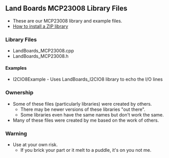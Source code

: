 == Land Boards MCP23008 Library Files ==

* These are our MCP23008 library and example files.
* [https://www.arduino.cc/en/Guide/Libraries#toc4 How to install a ZIP library]

=== Library Files ===

* LandBoards_MCP23008.cpp
* LandBoards_MCP23008.h

==== Examples ====

* I2CIO8Example - Uses LandBoards_I2CIO8 library to echo the I/O lines

=== Ownership ===

* Some of these files (particularly libraries) were created by others.
** There may be newer versions of these libraries "out there".
** Some libraries even have the same names but don't work the same.
* Many of these files were created by me based on the work of others.

=== Warning ===

* Use at your own risk.
** If you brick your part or it melt to a puddle, it's on you not me.
